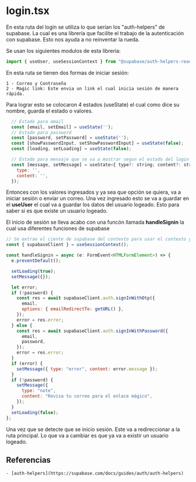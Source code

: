 # login.tsx

En esta ruta del login se utiliza lo que serían los "auth-helpers" de supabase. La cual es una librería que facilite el trabajo de
la autenticación con supabase. Esto nos ayuda a no reinventar la rueda.

Se usan los siguientes modulos de esta libreria:

```js
import { useUser, useSessionContext } from "@supabase/auth-helpers-react";
```

En esta ruta se tienen dos formas de iniciar sesión:

    1 - Correo y Contraseña
    2 - Magic link: Este envia un link el cual inicia sesión de manera rápida.

Para lograr esto se colocaron 4 estados (useState) el cual como dice su nombre, guarda el estado o valores.

```js
  // Estado para email
  const [email, setEmail] = useState('');
  // Estado para password
  const [password, setPassword] = useState('');
  const [showPasswordInput, setShowPasswordInput] = useState(false);
  const [loading, setLoading] = useState(false);

  // Estado para mensaje que se va a mostrar segun el estado del login
  const [message, setMessage] = useState<{ type?: string; content?: string }>({
    type: '',
    content: '',
  });

```

Entonces con los valores ingresados y ya sea que opción se quiera, va a iniciar sesión o enviar un correo. Una vez ingresado esto se va a guardar en el **useUser** el cual va a guardar los datos del
usuario logeado. Esto para saber si es que existe un usuario logeado.

El inicio de sesión se lleva acabo con una funcón llamada **handleSignin** la cual usa diferentes funciones de supabase

```js
// Se extrae el ciente de supabase del contexto para usar el contexto y sus metodos
const { supabaseClient } = useSessionContext();

const handleSignin = async (e: FormEvent<HTMLFormElement>) => {
  e.preventDefault();

  setLoading(true);
  setMessage({});

  let error;
  if (!password) {
    const res = await supabaseClient.auth.signInWithOtp({
      email,
      options: { emailRedirectTo: getURL() },
    });
    error = res.error;
  } else {
    const res = await supabaseClient.auth.signInWithPassword({
      email,
      password,
    });
    error = res.error;
  }
  if (error) {
    setMessage({ type: "error", content: error.message });
  }
  if (!password) {
    setMessage({
      type: "note",
      content: "Revisa tu correo para el enlace mágico",
    });
  }
  setLoading(false);
};
```

Una vez que se detecte que se inicio sesión. Este va a redireccionar a la ruta principal. Lo que va a cambiar es que ya va a existir un usuario logeado.

## Referencias

    - [auth-helpers](https://supabase.com/docs/guides/auth/auth-helpers)
